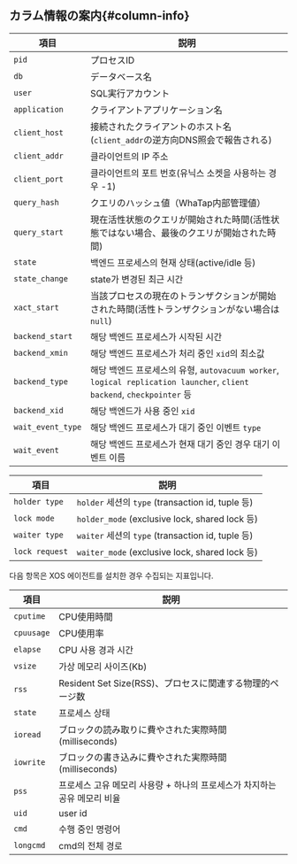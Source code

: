 ## カラム情報の案内{#column-info}

<Tabs groupId="db-columns">

<TabItem value="activesession" label="Active Session">

| 項目                | 説明                                                                                                       |
| ----------------- | -------------------------------------------------------------------------------------------------------- |
| `pid`             | プロセスID                                                                                                   |
| `db`              | データベース名                                                                                                  |
| `user`            | SQL実行アカウント                                                                                               |
| `application`     | クライアントアプリケーション名                                                                                          |
| `client_host`     | 接続されたクライアントのホスト名(`client_addr`の逆方向DNS照会で報告される)                                                           |
| `client_addr`     | 클라이언트의 IP 주소                                                                                             |
| `client_port`     | 클라이언트의 포트 번호(유닉스 소켓을 사용하는 경우 -1)                                                                         |
| `query_hash`      | クエリのハッシュ値（WhaTap内部管理値）                                                                                   |
| `query_start`     | 現在活性状態のクエリが開始された時間(活性状態ではない場合、最後のクエリが開始された時間)                                                            |
| `state`           | 백엔드 프로세스의 현재 상태(active/idle 등)                                                                           |
| `state_change`    | state가 변경된 최근 시간                                                                                         |
| `xact_start`      | 当該プロセスの現在のトランザクションが開始された時間(活性トランザクションがない場合は`null`)                                                       |
| `backend_start`   | 해당 백엔드 프로세스가 시작된 시간                                                                                      |
| `backend_xmin`    | 해당 백엔드 프로세스가 처리 중인 `xid`의 최소값                                                                            |
| `backend_type`    | 해당 백엔드 프로세스의 유형, `autovacuum worker`, `logical replication launcher`, `client backend`, `checkpointer` 등 |
| `backend_xid`     | 해당 백엔드가 사용 중인 `xid`                                                                                      |
| `wait_event_type` | 해당 백엔드 프로세스가 대기 중인 이벤트 `type`                                                                            |
| `wait_event`      | 해당 백엔드 프로세스가 현재 대기 중인 경우 대기 이벤트 이름                                                                       |

</TabItem>

<TabItem value="locktree" label="Lock tree">

| 項目             | 説明                                            |
| -------------- | --------------------------------------------- |
| `holder type`  | `holder` 세션의 `type` (transaction id, tuple 등) |
| `lock mode`    | `holder_mode` (exclusive lock, shared lock 등) |
| `waiter type`  | `waiter` 세션의 `type` (transaction id, tuple 등) |
| `lock request` | `waiter_mode` (exclusive lock, shared lock 등) |

</TabItem>

<TabItem value="process-info" label="Process Information">

다음 항목은 XOS 에이전트를 설치한 경우 수집되는 지표입니다.

| 項目         | 説明                                         |
| ---------- | ------------------------------------------ |
| `cputime`  | CPU使用時間                                    |
| `cpuusage` | CPU使用率                                     |
| `elapse`   | CPU 사용 경과 시간                               |
| `vsize`    | 가상 메모리 사이즈(Kb)                             |
| `rss`      | Resident Set Size(RSS)、プロセスに関連する物理的ページ数    |
| `state`    | 프로세스 상태                                    |
| `ioread`   | ブロックの読み取りに費やされた実際時間(milliseconds)          |
| `iowrite`  | ブロックの書き込みに費やされた実際時間(milliseconds)          |
| `pss`      | 프로세스 고유 메모리 사용량 + 하나의 프로세스가 차지하는 공유 메모리 비율 |
| `uid`      | user id                                    |
| `cmd`      | 수행 중인 명령어                                  |
| `longcmd`  | cmd의 전체 경로                                 |

</TabItem>
</Tabs>
